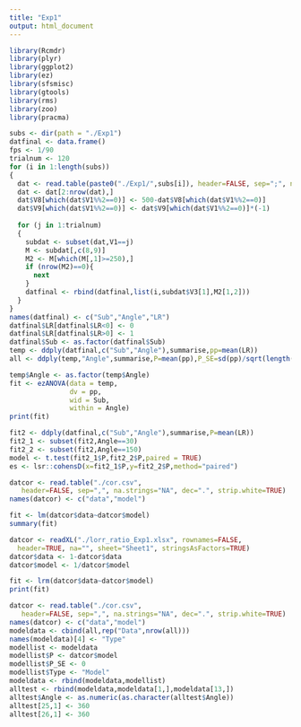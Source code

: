 ```yaml
---
title: "Exp1"
output: html_document
---
```

```r
library(Rcmdr)
library(plyr)
library(ggplot2)
library(ez)
library(sfsmisc)
library(gtools)
library(rms)
library(zoo)
library(pracma)
```

```r
subs <- dir(path = "./Exp1")
datfinal <- data.frame()
fps <- 1/90
trialnum <- 120
for (i in 1:length(subs))
{
  dat <- read.table(paste0("./Exp1/",subs[i]), header=FALSE, sep=";", na.strings="NA", dec=".", strip.white=TRUE)
  dat <- dat[2:nrow(dat),]
  dat$V8[which(dat$V1%%2==0)] <- 500-dat$V8[which(dat$V1%%2==0)]
  dat$V9[which(dat$V1%%2==0)] <- dat$V9[which(dat$V1%%2==0)]*(-1)
  
  for (j in 1:trialnum) 
  {
    subdat <- subset(dat,V1==j)
    M <- subdat[,c(8,9)]
    M2 <- M[which(M[,1]>=250),]
    if (nrow(M2)==0){
      next
    }
    datfinal <- rbind(datfinal,list(i,subdat$V3[1],M2[1,2]))
  }
}
names(datfinal) <- c("Sub","Angle","LR")
datfinal$LR[datfinal$LR<0] <- 0
datfinal$LR[datfinal$LR>0] <- 1
datfinal$Sub <- as.factor(datfinal$Sub)
temp <- ddply(datfinal,c("Sub","Angle"),summarise,pp=mean(LR))
all <- ddply(temp,"Angle",summarise,P=mean(pp),P_SE=sd(pp)/sqrt(length(subs)))
```

```r
temp$Angle <- as.factor(temp$Angle)
fit <- ezANOVA(data = temp,
               dv = pp,
               wid = Sub,
               within = Angle)
print(fit)

fit2 <- ddply(datfinal,c("Sub","Angle"),summarise,P=mean(LR))
fit2_1 <- subset(fit2,Angle==30)
fit2_2 <- subset(fit2,Angle==150)
model <- t.test(fit2_1$P,fit2_2$P,paired = TRUE)
es <- lsr::cohensD(x=fit2_1$P,y=fit2_2$P,method="paired")
```

```r
datcor <- read.table("./cor.csv",
   header=FALSE, sep=",", na.strings="NA", dec=".", strip.white=TRUE)
names(datcor) <- c("data","model")

fit <- lm(datcor$data~datcor$model)
summary(fit)
```

```r
datcor <- readXL("./lorr_ratio_Exp1.xlsx", rownames=FALSE, 
  header=TRUE, na="", sheet="Sheet1", stringsAsFactors=TRUE)
datcor$data <- 1-datcor$data
datcor$model <- 1/datcor$model

fit <- lrm(datcor$data~datcor$model)
print(fit)
```

```r
datcor <- read.table("./cor.csv",
   header=FALSE, sep=",", na.strings="NA", dec=".", strip.white=TRUE)
names(datcor) <- c("data","model")
modeldata <- cbind(all,rep("Data",nrow(all)))
names(modeldata)[4] <- "Type"
modellist <- modeldata
modellist$P <- datcor$model
modellist$P_SE <- 0
modellist$Type <- "Model"
modeldata <- rbind(modeldata,modellist)
alltest <- rbind(modeldata,modeldata[1,],modeldata[13,])
alltest$Angle <- as.numeric(as.character(alltest$Angle))
alltest[25,1] <- 360
alltest[26,1] <- 360
```